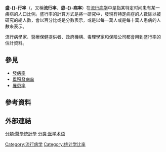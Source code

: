 {{medical}}
{{unreferenced|time=2017-02-16T11:46:42+00:00}}
{{noteTA
|T=zh-cn:患病率; zh-tw:盛行率}}

'''盛-{}-行率'''（{{lang-en|prevalence rate}}，又稱'''流行率'''、'''患-{}-病率'''）在[[流行病学|流行病学]]中是指某特定时间患有某一疾病的人口比例。盛行率的計算方式是將一研究中，發現有特定病症的人數除以被研究的總人數，會以百分比或是分數表示，或是以每一萬人或是每十萬人患病的人數來表示。

流行病學家、醫療保健提供者、政府機構、毒理學家和保險公司都會用到盛行率的估計資料。

== 參見 ==
* [[發病率|發病率]]
* [[累积發病率|累积發病率]]
* [[罹患率|罹患率]]

== 參考資料 ==

== 外部連結 ==

{{Medical research studies}}
{{醫學小作品}}
[[Category:流行病学|Category:流行病学]]
[[分類:醫學統計學|分類:醫學統計學]]
[[Category:统计学比率|Category:统计学比率]]
[[分类:医学术语|分类:医学术语]]